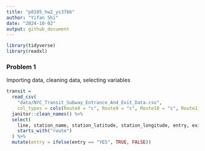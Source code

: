 ```yaml
---
title: "p8105_hw2_ys3766"
author: "Yifan Shi"
date: "2024-10-02"
output: github_document
---
```

```r
library(tidyverse)
library(readxl)
```

### Problem 1

Importing data, cleaning data, selecting variables
```r
transit = 
  read_csv(
    "data/NYC_Transit_Subway_Entrance_And_Exit_Data.csv",
    col_types = cols(Route8 = "c", Route9 = "c", Route10 = "c", Route11= "c")) %>% 
  janitor::clean_names() %>% 
  select(
    line, station_name, station_latitude, station_longitude, entry, exit_only, vending, entrance_type, ada,
    starts_with("route")
  ) %>% 
  mutate(entry = ifelse(entry == "YES", TRUE, FALSE))
  
```

